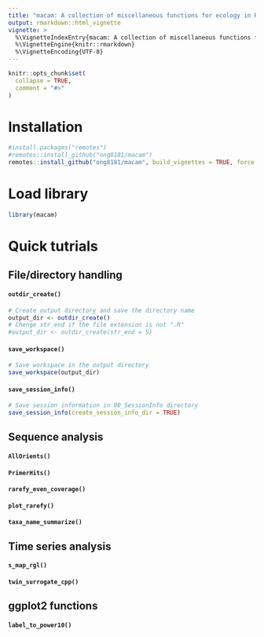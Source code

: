 ```yaml
---
title: "macam: A collection of miscellaneous functions for ecology in R"
output: rmarkdown::html_vignette
vignette: >
  %\VignetteIndexEntry{macam: A collection of miscellaneous functions for ecology in R}
  %\VignetteEngine{knitr::rmarkdown}
  %\VignetteEncoding{UTF-8}
---
```


```r
knitr::opts_chunk$set(
  collapse = TRUE,
  comment = "#>"
)
```

# Installation
```r
#install.packages("remotes")
#remotes::install_github("ong8181/macam")
remotes::install_github("ong8181/macam", build_vignettes = TRUE, force = TRUE)
```

# Load library
```r
library(macam)
```

# Quick tutrials
## File/directory handling
#### `outdir_create()`
```r
# Create output directory and save the directory name
output_dir <- outdir_create()
# Chenge str_end if the file extension is not ".R"
#output_dir <- outdir_create(str_end = 5)
```

#### `save_workspace()`
```r
# Save workspace in the output directory
save_workspace(output_dir)
```

#### `save_session_info()`
```r
# Save session information in 00_SessionInfo directory
save_session_info(create_session_info_dir = TRUE)
```

## Sequence analysis
#### `AllOrients()`
#### `PrimerHits()`
#### `rarefy_even_coverage()`
#### `plot_rarefy()`
#### `taxa_name_summarize()`

## Time series analysis
#### `s_map_rgl()`
#### `twin_surrogate_cpp()`

## ggplot2 functions
#### `label_to_power10()`
